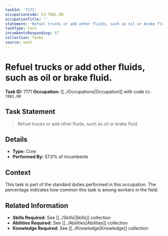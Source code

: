 ```yaml
---
taskId: '7171'
occupationCode: 53-7081.00
occupationTitle: ''
statement: 'Refuel trucks or add other fluids, such as oil or brake fluid.'
taskType: Core
incumbentsResponding: 57
collection: Tasks
source: onet
---
```

# Refuel trucks or add other fluids, such as oil or brake fluid.

**Task ID:** 7171
**Occupation:** [[../Occupations|Occupation]] with code `53-7081.00`

## Task Statement

> Refuel trucks or add other fluids, such as oil or brake fluid.

## Details

- **Type:** Core
- **Performed By:** 57.0% of incumbents

## Context

This task is part of the standard duties performed in this occupation. The percentage indicates how common this task is among workers in the field.

## Related Information

- **Skills Required:** See [[../Skills|Skills]] collection
- **Abilities Required:** See [[../Abilities|Abilities]] collection
- **Knowledge Required:** See [[../Knowledge|Knowledge]] collection
